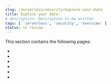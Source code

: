 ```yaml
---
slug: /serverless/security/explore-your-data
title: Explore your data
# description: Description to be written
tags: [ 'serverless', 'security', 'overview' ]
status: in review
---
```


This section contains the following pages:

* <DocLink slug="/serverless/security/hosts-overview" />
* <DocLink slug="/serverless/security/network-page-overview" />
* <DocLink slug="/serverless/security/users-page" />
* <DocLink slug="/serverless/security/data-views-in-sec" />
* <DocLink slug="/serverless/security/runtime-fields" />
* <DocLink slug="/serverless/security/siem-field-reference" />
